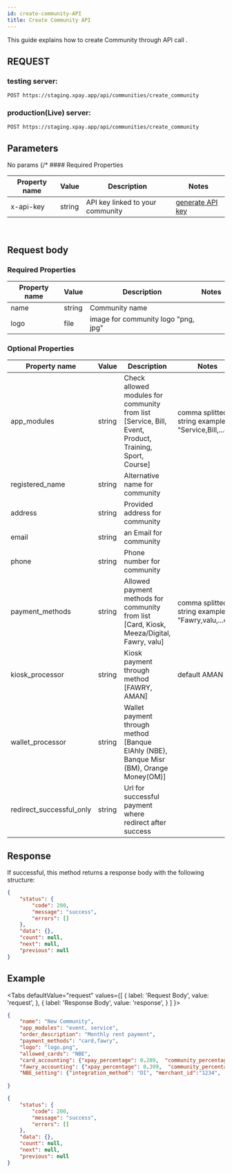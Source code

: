 ```yaml
---
id: create-community-API
title: Create Community API
---
```



This guide explains how to create Community through API call .

## REQUEST

### testing server:

```
POST https://staging.xpay.app/api/communities/create_community
```

### production(Live) server:

```
POST https://staging.xpay.app/api/communities/create_community
```

## Parameters
No params
{/* #### Required Properties

| Property name | Value  | Description                      | Notes                       |
| ------------- | ------ | -------------------------------- | --------------------------- |
| x-api-key     | string | API key linked to your community | [generate API key](api-key) | */}

​

## Request body

### Required Properties

| Property name             | Value   | Description                                       | Notes                                                                                                                                                                                  |
| ------------------------- | ------- | ------------------------------------------------- | -------------------------------------------------------------------------------------------------------------------------------------------------------------------------------------- |
| name                      | string  | Community name                                    |                                                                                                                                                                                        |
| logo                      | file    | image for community logo "png, jpg"               |                                                                                                                                                                                        |


### Optional Properties

| Property name                 | Value   | Description                                                                                              | Notes                                                                                   |
| ----------------------------- | ------- | -------------------------------------------------------------------------------------------------------- | --------------------------------------------------------------------------------------- |
| app_modules                   | string  | Check allowed modules for community from list [Service, Bill, Event, Product, Training, Sport, Course]   | comma splitted string example "Service,Bill,...etc"                                     |
| registered_name               | string  | Alternative  name for community                                                                          |                                                                                         |
| address                       | string  | Provided address for community                                                                           |                                                                                         |
| email                         | string  | an Email for community                                                                                   |                                                                                         |
| phone                         | string  | Phone number for community                                                                               |                                                                                         |
| payment_methods               | string  | Allowed payment methods for community from list [Card, Kiosk, Meeza/Digital, Fawry, valu]                | comma splitted string example "Fawry,valu,...etc"                                       |
| kiosk_processor               | string  | Kiosk payment through method [FAWRY, AMAN]                                                               | default AMAN                                                                            |
| wallet_processor              | string  | Wallet payment through method [Banque ElAhly (NBE), Banque Misr (BM), Orange Money(OM)]                  |                                                                                         |
| redirect_successful_only      | string  | Url for successful payment where redirect after success                                                  |


## Response

If successful, this method returns a response body with the following structure:

```json
{
    "status": {
        "code": 200,
        "message": "success",
        "errors": []
    },
    "data": {},
    "count": null,
    "next": null,
    "previous": null
}
```

## Example

<Tabs
defaultValue="request"
values={[
{ label: 'Request Body', value: 'request', },
{ label: 'Response Body', value: 'response', } ]
}>

<TabItem value="request">


```json
{
    "name": "New Community",
    "app_modules": "event, service",
    "order_description": "Monthly rent payment", 
    "payment_methods": "card,fawry", 
    "logo": "logo.png", 
    "allowed_cards": "NBE", 
    "card_accounting": {"xpay_percentage": 0.289,  "community_percentage":0.3, "fixed_amount":5}, 
    "fawry_accounting": {"xpay_percentage": 0.399,  "community_percentage":0.2, "fixed_amount":10}, 
    "NBE_setting": {"integration_method": "DI", "merchant_id":"1234",  "api_password": "pass1234"}, 
    
}
```

</TabItem>
<TabItem value="response">


```json
{
    "status": {
        "code": 200,
        "message": "success",
        "errors": []
    },
    "data": {},
    "count": null,
    "next": null,
    "previous": null
}
```

</TabItem>
</Tabs>
